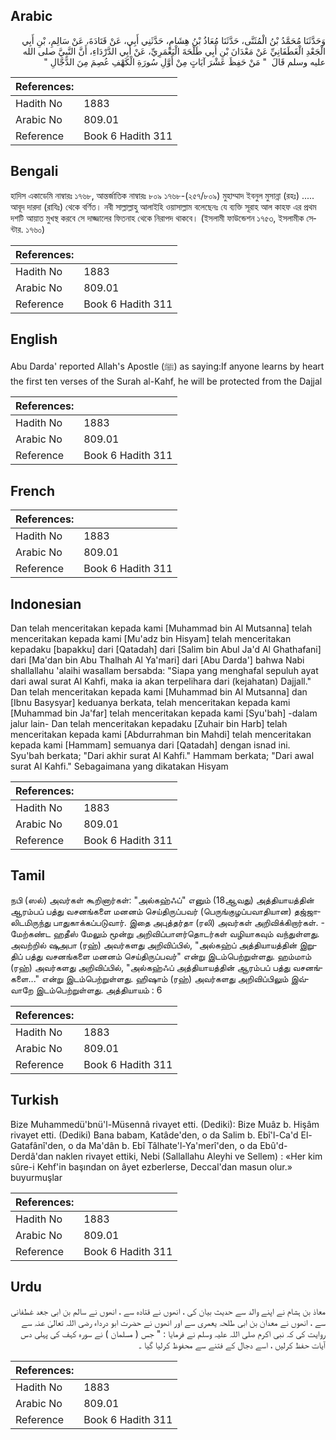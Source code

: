 ## Arabic


<div dir="rtl" lang="ar" style={{fontSize:'larger',backgroundColor:'#f8f9fa',padding:20}}>
وَحَدَّثَنَا مُحَمَّدُ بْنُ الْمُثَنَّى، حَدَّثَنَا مُعَاذُ بْنُ هِشَامٍ، حَدَّثَنِي أَبِي، عَنْ قَتَادَةَ، عَنْ سَالِمِ، بْنِ أَبِي الْجَعْدِ الْغَطَفَانِيِّ عَنْ مَعْدَانَ بْنِ أَبِي طَلْحَةَ الْيَعْمَرِيِّ، عَنْ أَبِي الدَّرْدَاءِ، أَنَّ النَّبِيَّ صلى الله عليه وسلم قَالَ ‏ "‏ مَنْ حَفِظَ عَشْرَ آيَاتٍ مِنْ أَوَّلِ سُورَةِ الْكَهْفِ عُصِمَ مِنَ الدَّجَّالِ ‏"‏
</div>
<div style={{backgroundColor:'#f8f9fa',padding:20, marginBottom: 10}}><table> <thead> <tr> <th>References:</th> <th></th> </tr> </thead> <tbody><tr><td>Hadith No</td><td>1883</td></tr><tr><td>Arabic No</td><td>809.01</td></tr><tr><td>Reference</td><td>Book 6 Hadith 311</td></tr></tbody></table></div>

## Bengali


<div dir="ltr" lang="bn" style={{fontSize:'larger',backgroundColor:'#f8f9fa',padding:20}}>
হাদিস একাডেমি নাম্বারঃ ১৭৬৮, আন্তর্জাতিক নাম্বারঃ ৮০৯ ১৭৬৮-(২৫৭/৮০৯) মুহাম্মাদ ইবনুল মুসান্না (রহঃ) ..... আবূদ দারদা (রাযিঃ) থেকে বর্ণিত। নবী সাল্লাল্লাহু আলাইহি ওয়াসাল্লাম বলেছেনঃ যে ব্যক্তি সূরাহ আল কাহফ এর প্রথম দশটি আয়াত মুখস্থ করবে সে দাজ্জালের ফিতনাহ থেকে নিরাপদ থাকবে। (ইসলামী ফাউন্ডেশন ১৭৫৩, ইসলামীক সেন্টার. ১৭৬০)
</div>
<div style={{backgroundColor:'#f8f9fa',padding:20, marginBottom: 10}}><table> <thead> <tr> <th>References:</th> <th></th> </tr> </thead> <tbody><tr><td>Hadith No</td><td>1883</td></tr><tr><td>Arabic No</td><td>809.01</td></tr><tr><td>Reference</td><td>Book 6 Hadith 311</td></tr></tbody></table></div>

## English


<div dir="ltr" lang="en" style={{fontSize:'larger',backgroundColor:'#f8f9fa',padding:20}}>
Abu Darda' reported Allah's Apostle (ﷺ) as saying:If anyone learns by heart the first ten verses of the Surah al-Kahf, he will be protected from the Dajjal
</div>
<div style={{backgroundColor:'#f8f9fa',padding:20, marginBottom: 10}}><table> <thead> <tr> <th>References:</th> <th></th> </tr> </thead> <tbody><tr><td>Hadith No</td><td>1883</td></tr><tr><td>Arabic No</td><td>809.01</td></tr><tr><td>Reference</td><td>Book 6 Hadith 311</td></tr></tbody></table></div>

## French


<div dir="ltr" lang="fr" style={{fontSize:'larger',backgroundColor:'#f8f9fa',padding:20}}>

</div>
<div style={{backgroundColor:'#f8f9fa',padding:20, marginBottom: 10}}><table> <thead> <tr> <th>References:</th> <th></th> </tr> </thead> <tbody><tr><td>Hadith No</td><td>1883</td></tr><tr><td>Arabic No</td><td>809.01</td></tr><tr><td>Reference</td><td>Book 6 Hadith 311</td></tr></tbody></table></div>

## Indonesian


<div dir="ltr" lang="id" style={{fontSize:'larger',backgroundColor:'#f8f9fa',padding:20}}>
Dan telah menceritakan kepada kami [Muhammad bin Al Mutsanna] telah menceritakan kepada kami [Mu'adz bin Hisyam] telah menceritakan kepadaku [bapakku] dari [Qatadah] dari [Salim bin Abul Ja'd Al Ghathafani] dari [Ma'dan bin Abu Thalhah Al Ya'mari] dari [Abu Darda'] bahwa Nabi shallallahu 'alaihi wasallam bersabda: "Siapa yang menghafal sepuluh ayat dari awal surat Al Kahfi, maka ia akan terpelihara dari (kejahatan) Dajjall." Dan telah menceritakan kepada kami [Muhammad bin Al Mutsanna] dan [Ibnu Basysyar] keduanya berkata, telah menceritakan kepada kami [Muhammad bin Ja'far] telah menceritakan kepada kami [Syu'bah] -dalam jalur lain- Dan telah menceritakan kepadaku [Zuhair bin Harb] telah menceritakan kepada kami [Abdurrahman bin Mahdi] telah menceritakan kepada kami [Hammam] semuanya dari [Qatadah] dengan isnad ini. Syu'bah berkata; "Dari akhir surat Al Kahfi." Hammam berkata; "Dari awal surat Al Kahfi." Sebagaimana yang dikatakan Hisyam
</div>
<div style={{backgroundColor:'#f8f9fa',padding:20, marginBottom: 10}}><table> <thead> <tr> <th>References:</th> <th></th> </tr> </thead> <tbody><tr><td>Hadith No</td><td>1883</td></tr><tr><td>Arabic No</td><td>809.01</td></tr><tr><td>Reference</td><td>Book 6 Hadith 311</td></tr></tbody></table></div>

## Tamil


<div dir="ltr" lang="ta" style={{fontSize:'larger',backgroundColor:'#f8f9fa',padding:20}}>
நபி (ஸல்) அவர்கள் கூறினார்கள்: "அல்கஹ்ஃப்" எனும் (18ஆவது) அத்தியாயத்தின் ஆரம்பப் பத்து வசனங்களை மனனம் செய்திருப்பவர் (பெருங்குழப்பவாதியான) தஜ்ஜாலிடமிருந்து பாதுகாக்கப்படுவார். இதை அபுத்தர்தா (ரலி) அவர்கள் அறிவிக்கிறார்கள். - மேற்கண்ட ஹதீஸ் மேலும் மூன்று அறிவிப்பாளர்தொடர்கள் வழியாகவும் வந்துள்ளது. அவற்றில் ஷுஅபா (ரஹ்) அவர்களது அறிவிப்பில், "அல்கஹ்ப் அத்தியாயத்தின் இறுதிப் பத்து வசனங்களை மனனம் செய்திருப்பவர்" என்று இடம்பெற்றுள்ளது. ஹம்மாம் (ரஹ்) அவர்களது அறிவிப்பில், "அல்கஹ்ஃப் அத்தியாயத்தின் ஆரம்பப் பத்து வசனங்களை..." என்று இடம்பெற்றுள்ளது. ஹிஷாம் (ரஹ்) அவர்களது அறிவிப்பிலும் இவ்வாறே இடம்பெற்றுள்ளது. அத்தியாயம் : 6
</div>
<div style={{backgroundColor:'#f8f9fa',padding:20, marginBottom: 10}}><table> <thead> <tr> <th>References:</th> <th></th> </tr> </thead> <tbody><tr><td>Hadith No</td><td>1883</td></tr><tr><td>Arabic No</td><td>809.01</td></tr><tr><td>Reference</td><td>Book 6 Hadith 311</td></tr></tbody></table></div>

## Turkish


<div dir="ltr" lang="tr" style={{fontSize:'larger',backgroundColor:'#f8f9fa',padding:20}}>
Bize Muhammedü'bnü'l-Müsennâ rivayet etti. (Dediki): Bize Muâz b. Hişâm rivayet etti. (Dediki) Bana babam, Katâde'den, o da Salim b. Ebî'l-Ca'd El-Gatafânî'den, o da Ma'dân b. Ebî Tâlhate'l-Ya'merî'den, o da Ebû'd-Derdâ'dan naklen rivayet ettiki, Nebi (Sallallahu Aleyhi ve Sellem) : «Her kim sûre-i Kehf'in başından on âyet ezberlerse, Deccal'dan masun olur.» buyurmuşlar
</div>
<div style={{backgroundColor:'#f8f9fa',padding:20, marginBottom: 10}}><table> <thead> <tr> <th>References:</th> <th></th> </tr> </thead> <tbody><tr><td>Hadith No</td><td>1883</td></tr><tr><td>Arabic No</td><td>809.01</td></tr><tr><td>Reference</td><td>Book 6 Hadith 311</td></tr></tbody></table></div>

## Urdu


<div dir="rtl" lang="ur" style={{fontSize:'larger',backgroundColor:'#f8f9fa',padding:20}}>
معاذ بن ہشام نے اپنے والد سے حدیث بیان کی ، انھوں نے قتادہ سے ، انھوں نے سالم بن ابی جعد غطفانی سے ، انھوں نے معدان بن ابی طلحہ یعمری سے اور انھوں نے حضرت ابو درداء رضی اللہ تعالیٰ عنہ سے روایت کی کہ نبی اکرم صلی اللہ علیہ وسلم نے فرمایا : " جس ( مسلمان ) نے سورہ کہف کی پہلی دس آیات حفظ کرلیں ، اسے دجال کے فتنے سے محفوظ کرلیا گیا ۔
</div>
<div style={{backgroundColor:'#f8f9fa',padding:20, marginBottom: 10}}><table> <thead> <tr> <th>References:</th> <th></th> </tr> </thead> <tbody><tr><td>Hadith No</td><td>1883</td></tr><tr><td>Arabic No</td><td>809.01</td></tr><tr><td>Reference</td><td>Book 6 Hadith 311</td></tr></tbody></table></div>